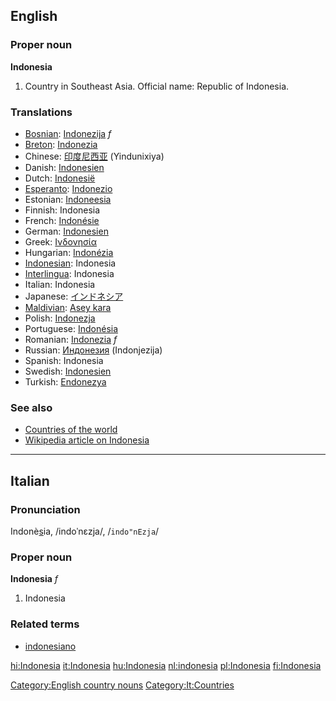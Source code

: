 ==English==
===Proper noun===
'''Indonesia'''
# Country in Southeast Asia. Official name: Republic of Indonesia.

===Translations===
*[[Bosnian]]: [[Indonezija]] ''f''
*[[Breton]]: [[Indonezia]]
*Chinese: [[印度尼西亚]] (Yindunixiya)
*Danish: [[Indonesien]]
*Dutch: [[Indonesië]]
*[[Esperanto]]: [[Indonezio]]
*Estonian: [[Indoneesia]]
*Finnish: Indonesia
*French: [[Indonésie]]
*German: [[Indonesien]]
*Greek: [[Ινδονησία]]
*Hungarian: [[Indonézia]]
*[[Indonesian]]: Indonesia
*[[Interlingua]]: Indonesia
*Italian: Indonesia
*Japanese: [[インドネシア]]
*[[Maldivian]]: [[Asey kara]]
*Polish: [[Indonezja]]
*Portuguese: [[Indonésia]]
*Romanian: [[Indonezia]] ''f''
*Russian: [[Индонезия]] (Indonjezija)
*Spanish: Indonesia
*Swedish: [[Indonesien]]
*Turkish: [[Endonezya]]

===See also===
*[[Countries of the world]]
*[[w:Indonesia|Wikipedia article on Indonesia]]
[[Category:English country nouns]]

----

==Italian==
===Pronunciation===
Indonè<u>s</u>ia, /indoˈnɛzja/, /<tt>indo"nEzja</tt>/
===Proper noun===
'''Indonesia''' ''f''

# Indonesia

===Related terms===
*[[indonesiano]]
[[Category:It:Countries]]
[[hi:Indonesia]]
[[it:Indonesia]]
[[hu:Indonesia]]
[[nl:indonesia]]
[[pl:Indonesia]]
[[fi:Indonesia]]